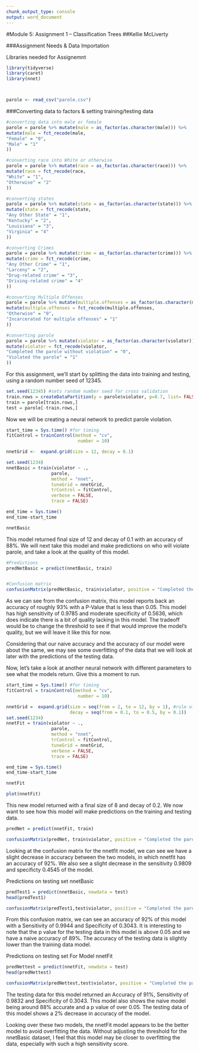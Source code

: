 ---
chunk_output_type: console
output: word_document
---
#Module 5: Assignment 1 -- Classification Trees
##Kellie McLiverty

###Assignment Needs & Data Importation  

Libraries needed for Assignemnt  
```{r}
library(tidyverse)
library(caret)
library(nnet)



parole <- read_csv("parole.csv")
```

###Converting data to factors & setting training/testing data
```{r}
#converting data into male or female
parole = parole %>% mutate(male = as_factor(as.character(male))) %>%
mutate(male = fct_recode(male,
"Female" = "0",
"Male" = "1"
))

#converting race into White or otherwise
parole = parole %>% mutate(race = as_factor(as.character(race))) %>%
mutate(race = fct_recode(race,
"White" = "1",
"Otherwise" = "2"
))

#converting states
parole = parole %>% mutate(state = as_factor(as.character(state))) %>%
mutate(state = fct_recode(state,
"Any Other State" = "1",
"Kentucky" = "2",
"Louisiana" = "3",
"Virginia" = "4"
))

#converting Crimes
parole = parole %>% mutate(crime = as_factor(as.character(crime))) %>%
mutate(crime = fct_recode(crime,
"Any Other Crime" = "1",
"Larceny" = "2",
"Drug-related crime" = "3",
"Driving-related crime" = "4"
))

#converting Multiple Offenses
parole = parole %>% mutate(multiple.offenses = as_factor(as.character(multiple.offenses))) %>%
mutate(multiple.offenses = fct_recode(multiple.offenses,
"Otherwise" = "0",
"Incarcerated for multiple offenses" = "1"
))

#converting parole
parole = parole %>% mutate(violator = as_factor(as.character(violator))) %>%
mutate(violator = fct_recode(violator,
"Completed the parole without violation" = "0",
"Violated the parole" = "1"
))
```

For this assignment, we'll start by splitting the data into training and testing, using a random number seed of 12345.  

```{r}
set.seed(12345) #sets random number seed for cross validation
train.rows = createDataPartition(y = parole$violator, p=0.7, list= FALSE)
train = parole[train.rows,]
test = parole[-train.rows,]
```

Now we will be creating a neural network to predict parole violation. 

```{r}
start_time = Sys.time() #for timing
fitControl = trainControl(method = "cv", 
                           number = 10)

nnetGrid <-  expand.grid(size = 12, decay = 0.1)

set.seed(1234)
nnetBasic = train(violator ~ ., 
                 parole,
                 method = "nnet",
                 tuneGrid = nnetGrid,
                 trControl = fitControl,
                 verbose = FALSE,
                 trace = FALSE)

end_time = Sys.time()
end_time-start_time

nnetBasic
```



This model returned final size of 12 and decay of 0.1 with an accuracy of 88%. We will next take this model and make predictions on who will violate parole, and take a look at the quality of this model.
```{r}
#Predictions 
predNetBasic = predict(nnetBasic, train)


#Confusion matrix
confusionMatrix(predNetBasic, train$violator, positive = "Completed the parole without violation")
```

As we can see from the confusion matrix, this model reports back an accuracy of roughly 93% with a P-Value that is less than 0.05. This model has high sensitivity of 0.9785 and moderate specificity of 0.5636, which does indicate there is a bit of quality lacking in this model. The tradeoff would be to change the threshold to see if that would improve the model's quality, but we will leave it like this for now.

Considering that our naive accuracy and the accuracy of our model were about the same, we may see some overfitting of the data that we will look at later with the predictions of the testing data.

Now, let's take a look at another neural network with different parameters to see what the models return. Give this a moment to run.
```{r}
start_time = Sys.time() #for timing
fitControl = trainControl(method = "cv", 
                           number = 10)

nnetGrid =  expand.grid(size = seq(from = 2, to = 12, by = 1), #rule of thumb --> between # of input and # of output layers
                        decay = seq(from = 0.1, to = 0.5, by = 0.1))
set.seed(1234)
nnetFit = train(violator ~ ., 
                 parole,
                 method = "nnet",
                 trControl = fitControl,
                 tuneGrid = nnetGrid,
                 verbose = FALSE,
                 trace = FALSE)

end_time = Sys.time()
end_time-start_time

nnetFit

plot(nnetFit)
```

This new model returned with a final size of 8 and decay of 0.2. We now want to see how this model will make predictions on the training and testing data.


```{r}
predNet = predict(nnetFit, train)

confusionMatrix(predNet, train$violator, positive = "Completed the parole without violation")
```
Looking at the confusion matrix for the nnetfit model, we can see we have a slight decrease in accuracy between the two models, in which nnetfit has an accuracy of 92%. We also see a slight decrease in the sensitivity 0.9809 and specificty 0.4545 of the model.  

Predictions on testing set nnetBasic
```{r}
predTest1 = predict(nnetBasic, newdata = test)
head(predTest1)

confusionMatrix(predTest1,test$violator, positive = "Completed the parole without violation") #predictions first then actual
```
From this confusion matrix, we can see an accuracy of 92% of this model with a Sensitivity of 0.9944 and Specificity of 0.3043. It is interesting to note that the p value for the testing data in this model is above 0.05 and we have a naive accuracy of 89%. The accuracy of the testing data is slightly lower than the training data model. 



Predictions on testing set For Model nnetFit
```{r}
predNettest = predict(nnetFit, newdata = test)
head(predNettest)

confusionMatrix(predNettest,test$violator, positive = "Completed the parole without violation") #predictions first then actual
```

The testing data for this model returned an Accuracy of 91%, Sensitivity of 0.9832 and Specificity of 0.3043. This model also shows the naive model being around 88% accurate and a p value of over 0.05. The testing data of this model shows a 2% decrease in accuracy of the model. 


Looking over these two models, the nnetFit model appears to be the better model to avoid overfitting the data. Without adjusting the threshold for the nnetBasic dataset, I feel that this model may be closer to overfitting the data, especially with such a high sensitivity score. 


 




